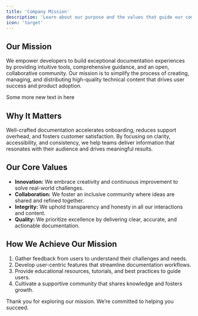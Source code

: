 ```yaml
---
title: 'Company Mission'
description: 'Learn about our purpose and the values that guide our company.'
icon: 'target'
---
```


## Our Mission

We empower developers to build exceptional documentation experiences by providing intuitive tools, comprehensive guidance, and an open, collaborative community. Our mission is to simplify the process of creating, managing, and distributing high-quality technical content that drives user success and product adoption.


Some more new text in here


## Why It Matters

Well-crafted documentation accelerates onboarding, reduces support overhead, and fosters customer satisfaction. By focusing on clarity, accessibility, and consistency, we help teams deliver information that resonates with their audience and drives meaningful results.

## Our Core Values

- **Innovation:** We embrace creativity and continuous improvement to solve real-world challenges.
- **Collaboration:** We foster an inclusive community where ideas are shared and refined together.
- **Integrity:** We uphold transparency and honesty in all our interactions and content.
- **Quality:** We prioritize excellence by delivering clear, accurate, and actionable documentation.

## How We Achieve Our Mission

1. Gather feedback from users to understand their challenges and needs.
2. Develop user-centric features that streamline documentation workflows.
3. Provide educational resources, tutorials, and best practices to guide users.
4. Cultivate a supportive community that shares knowledge and fosters growth.

<Check>
Thank you for exploring our mission. We’re committed to helping you succeed.
</Check>